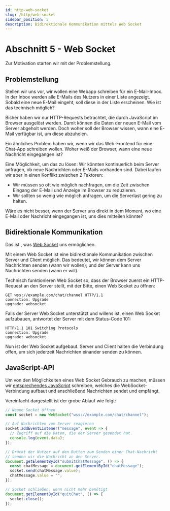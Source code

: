```yaml
---
id: http-web-socket
slug: /http/web-socket
sidebar_position: 5
description: Bidirektionale Kommunikation mittels Web Socket
---
```


# Abschnitt 5 - Web Socket

Zur Motivation starten wir mit der Problemstellung.

## Problemstellung

Stellen wir uns vor, wir wollen eine Webapp schreiben für ein E-Mail-Inbox.
In der Inbox werden alle E-Mails des Nutzers in einer Liste angezeigt. Sobald
eine neue E-Mail eingeht, soll diese in der Liste erscheinen. Wie ist das technisch
möglich?

Bisher haben wir nur HTTP-Requests betrachtet, die durch JavaScript im Browser
ausgelöst werden. Damit können die Daten der neuen E-Mail vom Server abgeholt
werden. Doch woher soll der Browser wissen, wann eine E-Mail verfügbar ist,
um diese abzuholen.

Ein ähnliches Problem haben wir, wenn wir das Web-Frontend für eine Chat-App
schreiben wollen. Woher weiß der Browser, wann eine neue Nachricht eingegangen
ist?

Eine Möglichkeit, um das zu lösen: Wir könnten kontinuerlich beim Server anfragen,
ob neue Nachrichten oder E-Mails vorhanden sind. Dabei laufen wir aber in einen
Konflikt zwischen 2 Faktoren:

* Wir müssen so oft wie möglich nachfragen, um die Zeit zwischen Eingang
  der E-Mail und Anzeige im Browser zu reduzieren.
* Wir sollten so wenig wie möglich anfragen, um die Serverlast gering zu halten.

Wäre es nicht besser, wenn der Server uns direkt in dem Moment, wo eine E-Mail
oder Nachricht eingegangen ist, uns dies mitteilen könnte?

## Bidirektionale Kommunikation

Das ist , was [Web Socket](https://developer.mozilla.org/en-US/docs/Web/API/WebSocket)
uns ermöglichen.

Mit einem Web Socket ist eine bidirektionale Kommunikation zwischen Server und
Client möglich. Das bedeutet, wir können dem Server Nachrichten senden (wann wir wollen);
und der Server kann uns Nachrichten senden (wann er will).

Technisch funktionieren Web Socket so, dass der Browser zuerst ein HTTP-Request
an den Server stellt, mit der Bitte, einen Web Socket zu öffnen:

```
GET wss://example.com/chat/channel HTTP/1.1
connection: Upgrade
upgrade: websocket
```

Falls der Server Web Socket unterstützt und willens ist, einen Web Socket aufzubauen,
antwortet der Server mit dem Status-Code 101:

```
HTTP/1.1 101 Switching Protocols
connection: Upgrade
upgrade: websocket
```

Nun ist der Web Socket aufgebaut. Server und Client halten die Verbindung offen,
um sich jederzeit Nachrichten einander senden zu können.

## JavaScript-API

Um von den Möglichkeiten eines Web Socket Gebrauch zu machen, müssen wir
[entsprechendes JavaScript](https://developer.mozilla.org/en-US/docs/Web/API/WebSocket)
schreiben, welches die WebSocket-Verbindung aufbaut und anschließend Nachrichten
sendet und empfängt.

Vereinfacht dargestellt ist der grobe Ablauf wie folgt:


```js
// Neune Socket öffnen
const socket = new WebSocket("wss://example.com/chat/channel");

// Auf Nachrichten vom Server reagieren
socket.addEventListener("message", event => {
  // Zugriff auf die Daten, die der Server gesendet hat.
  console.log(event.data);
});

// Drückt der Nutzer auf den Button zum Senden einer Chat-Nachricht
// senden wir die Nachricht an den Server.
document.getElementById("submitChatMessage", () => {
  const chatMessage = document.getElementById("chatMessage");
  socket.send(chatMessage.value);
  chatMessage.value = "";
});

// Socket schließen, wenn nicht mehr benötigt
document.getElementById("quitChat", () => {
  socket.close();
});
```
